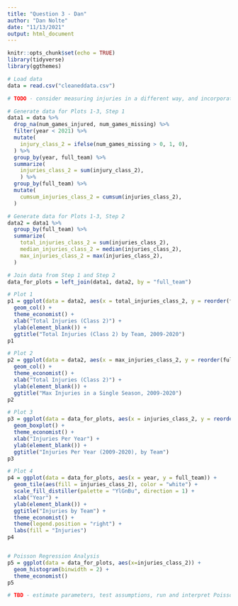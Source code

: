 ```yaml
---
title: "Question 3 - Dan"
author: "Dan Nolte"
date: "11/13/2021"
output: html_document
---
```


```r
knitr::opts_chunk$set(echo = TRUE)
library(tidyverse)
library(ggthemes)
```

```r
# Load data
data = read.csv("cleaneddata.csv")

# TODO - consider measuring injuries in a different way, and incorporating sensitivities

# Generate data for Plots 1-3, Step 1
data1 = data %>% 
  drop_na(num_games_injured, num_games_missing) %>%
  filter(year < 2021) %>% 
  mutate(
    injury_class_2 = ifelse(num_games_missing > 0, 1, 0),
  ) %>% 
  group_by(year, full_team) %>% 
  summarize(
    injuries_class_2 = sum(injury_class_2),
    ) %>% 
  group_by(full_team) %>% 
  mutate(
    cumsum_injuries_class_2 = cumsum(injuries_class_2),
  )

# Generate data for Plots 1-3, Step 2
data2 = data1 %>% 
  group_by(full_team) %>% 
  summarize(
    total_injuries_class_2 = sum(injuries_class_2),
    median_injuries_class_2 = median(injuries_class_2),
    max_injuries_class_2 = max(injuries_class_2),
  )

# Join data from Step 1 and Step 2
data_for_plots = left_join(data1, data2, by = "full_team")

# Plot 1
p1 = ggplot(data = data2, aes(x = total_injuries_class_2, y = reorder(full_team, total_injuries_class_2))) +
  geom_col() + 
  theme_economist() + 
  xlab("Total Injuries (Class 2)") +
  ylab(element_blank()) +
  ggtitle("Total Injuries (Class 2) by Team, 2009-2020")
p1

# Plot 2
p2 = ggplot(data = data2, aes(x = max_injuries_class_2, y = reorder(full_team, max_injuries_class_2))) +
  geom_col() + 
  theme_economist() + 
  xlab("Total Injuries (Class 2)") +
  ylab(element_blank()) +
  ggtitle("Max Injuries in a Single Season, 2009-2020")
p2

# Plot 3
p3 = ggplot(data = data_for_plots, aes(x = injuries_class_2, y = reorder(full_team, median_injuries_class_2))) +
  geom_boxplot() + 
  theme_economist() + 
  xlab("Injuries Per Year") +
  ylab(element_blank()) +
  ggtitle("Injuries Per Year (2009-2020), by Team")
p3

# Plot 4
p4 = ggplot(data = data_for_plots, aes(x = year, y = full_team)) +
  geom_tile(aes(fill = injuries_class_2), color = "white") + 
  scale_fill_distiller(palette = "YlGnBu", direction = 1) +
  xlab("Year") +
  ylab(element_blank()) +
  ggtitle("Injuries by Team") +
  theme_economist() +
  theme(legend.position = "right") + 
  labs(fill = "Injuries")
p4


# Poisson Regression Analysis
p5 = ggplot(data = data_for_plots, aes(x=injuries_class_2)) +
  geom_histogram(binwidth = 2) +
  theme_economist()
p5

# TBD - estimate parameters, test assumptions, run and interpret Poisson regression
```